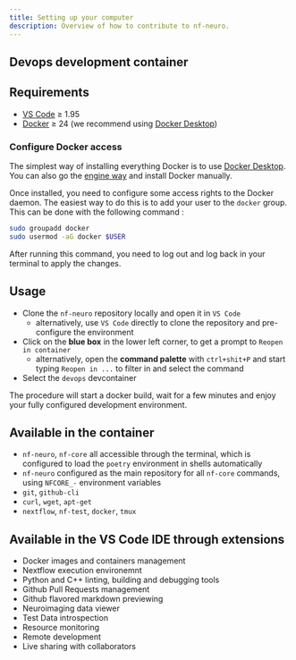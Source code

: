 ```yaml
---
title: Setting up your computer
description: Overview of how to contribute to nf-neuro.
---
```


## Devops development container

## Requirements

- [VS Code](https://code.visualstudio.com) &geq; 1.95
- [Docker](https://www.docker.com/get-started/) &geq; 24 (we recommend using [Docker Desktop](https://www.docker.com/products/docker-desktop))

### Configure Docker access

The simplest way of installing everything Docker is to use [Docker Desktop](https://www.docker.com/products/docker-desktop).
You can also go the [engine way](https://docs.docker.com/engine/install) and install Docker manually.

Once installed, you need to configure some access rights to the Docker daemon. The easiest way to do this is to add your user
to the `docker` group. This can be done with the following command :

```bash
sudo groupadd docker
sudo usermod -aG docker $USER
```

After running this command, you need to log out and log back in your terminal to apply the changes.

## Usage

- Clone the `nf-neuro` repository locally and open it in `VS Code`
  - alternatively, use `VS Code` directly to clone the repository and pre-configure the environment
- Click on the **blue box** in the lower left corner, to get a prompt to `Reopen in container`
  - alternatively, open the **command palette** with `ctrl+shit+P` and start typing `Reopen in ...` to filter in
    and select the command
- Select the `devops` devcontainer

The procedure will start a docker build, wait for a few minutes and enjoy your fully configured development environment.

## Available in the container

- `nf-neuro`, `nf-core` all accessible through the terminal, which is configured to load
  the `poetry` environment in shells automatically
- `nf-neuro` configured as the main repository for all `nf-core` commands, using `NFCORE_-` environment variables
- `git`, `github-cli`
- `curl`, `wget`, `apt-get`
- `nextflow`, `nf-test`, `docker`, `tmux`

## Available in the VS Code IDE through extensions

- Docker images and containers management
- Nextflow execution environemnt
- Python and C++ linting, building and debugging tools
- Github Pull Requests management
- Github flavored markdown previewing
- Neuroimaging data viewer
- Test Data introspection
- Resource monitoring
- Remote development
- Live sharing with collaborators